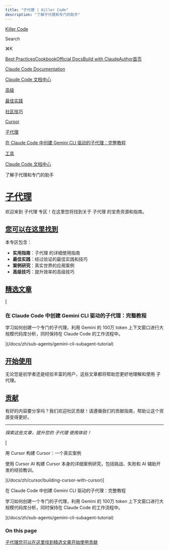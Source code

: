 ```yaml
---
title: "子代理 | Killer Code"
description: "了解子代理和专门的助手"
---
```


[Killer Code](/)

Search

⌘K

[Best Practices](/docs)[Cookbook](https://github.com/foreveryh/claude-code-cookbook)[Official Docs](https://claude.ai/code)[Build with Claude](https://www.anthropic.com/learn/build-with-claude)[Author](https://x.com/Stephen4171127)[首页](/docs)

[Claude Code Documentation](/docs/en)

[Claude Code 文档中心](/docs/zh)

[高级](/docs/zh/advanced)

[最佳实践](/docs/zh/best-practices)

[社区技巧](/docs/zh/community-tips)

[Cursor](/docs/zh/cursor)

[子代理](/docs/zh/sub-agents)

[在 Claude Code 中创建 Gemini CLI 驱动的子代理：完整教程](/docs/zh/sub-agents/gemini-cli-subagent-tutorial)

[工具](/docs/zh/tools)

[Claude Code 文档中心](/docs/zh)

了解子代理和专门的助手

# [子代理](#子代理)

欢迎来到 子代理 专区！在这里您将找到关于 子代理 的宝贵资源和指南。

## [您可以在这里找到](#您可以在这里找到)

本专区包含：

*   **实用指南**：子代理 的详细使用指南
*   **最佳实践**：经过验证的最佳实践和技巧
*   **案例研究**：真实世界的应用案例
*   **高级技巧**：提升效率的高级技巧

## [精选文章](#精选文章)

[

### 在 Claude Code 中创建 Gemini CLI 驱动的子代理：完整教程

学习如何创建一个专门的子代理，利用 Gemini 的 100万 token 上下文窗口进行大规模代码库分析，同时保持在 Claude Code 的工作流程中。

](/docs/zh/sub-agents/gemini-cli-subagent-tutorial)

## [开始使用](#开始使用)

无论您是初学者还是经验丰富的用户，这些文章都将帮助您更好地理解和使用 子代理。

## [贡献](#贡献)

有好的内容要分享吗？我们欢迎社区贡献！请遵循我们的贡献指南，帮助让这个资源变得更好。

* * *

_探索这些文章，提升您的 子代理 使用体验！_

[

用 Cursor 构建 Cursor：一个真实案例

使用 Cursor AI 构建 Cursor 本身的详细案例研究，包括挑战、失败和 AI 辅助开发的经验教训。

](/docs/zh/cursor/building-cursor-with-cursor)[

在 Claude Code 中创建 Gemini CLI 驱动的子代理：完整教程

学习如何创建一个专门的子代理，利用 Gemini 的 100万 token 上下文窗口进行大规模代码库分析，同时保持在 Claude Code 的工作流程中。

](/docs/zh/sub-agents/gemini-cli-subagent-tutorial)

### On this page

[子代理](#子代理)[您可以在这里找到](#您可以在这里找到)[精选文章](#精选文章)[开始使用](#开始使用)[贡献](#贡献)
